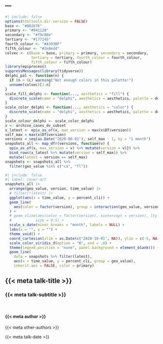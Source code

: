 ---
---

\DeclareMathOperator*{\minimize}{minimize}

```r
#| include: false
options(htmltools.dir.version = FALSE)
base <- "#002676"
primary <- "#941120"
secondary <- "#f9c80e"
tertiary <- "#177245"
fourth_colour <- "#A393BF"
fifth_colour <- "#2e8edd"
colvec <- c(base = base, primary = primary, secondary = secondary,
            tertiary = tertiary, fourth_colour = fourth_colour,
            fifth_colour = fifth_colour)
library(epiprocess)
suppressMessages(library(tidyverse))
delphi_pal <- function(n) {
  if (n > 6L) warning("Not enough colors in this palette!")
  unname(colvec)[1:n]
}
scale_fill_delphi <- function(..., aesthetics = "fill") {
  discrete_scale(name = "delphi", aesthetics = aesthetics, palette = delphi_pal)
} 
scale_color_delphi <- function(..., aesthetics = "color") {
  discrete_scale(name = "delphi", aesthetics = aesthetics, palette = delphi_pal)
}
scale_colour_delphi <- scale_color_delphi
x <- archive_cases_dv_subset
x_latest <- epix_as_of(x, max_version = max(x$DT$version))
self_max = max(x$DT$version)
versions = seq(as.Date("2020-06-01"), self_max - 1, by = "1 month")
snapshots_all <- map_dfr(versions, function(v) { 
  epix_as_of(x, max_version = v) %>% mutate(version = v)}) %>%
  bind_rows(x_latest %>% mutate(version = self_max)) %>%
  mutate(latest = version == self_max)
snapshots <- snapshots_all %>% 
  filter(geo_value %in% c("ca", "fl"))
```

```r
#| include: false
#| label: cover-art
snapshots_all |>
  arrange(geo_value, version, time_value) |>
  # filter(!latest) |>
  ggplot(aes(x = time_value, y = percent_cli)) +  
  geom_line(
    aes(color = factor(version), group = interaction(geo_value, version))
  ) + 
  # geom_vline(aes(color = factor(version), xintercept = version), lty = 3, 
  #           size = 0.5) +
  scale_x_date(minor_breaks = "month", labels = NULL) +
  labs(x = "", y = "") + 
  theme_void() +
  coord_cartesian(xlim = as.Date(c("2020-10-01", NA)), ylim = c(-5, NA)) +
  scale_color_viridis_d(option = "B", end = .8) +
  theme(legend.position = "none", panel.background = element_blank()) +
  geom_line(
    data = snapshots %>% filter(latest),
    aes(x = time_value, y = percent_cli, group = geo_value), 
    inherit.aes = FALSE, color = primary)
```



::: flex
::: w-20

:::
::: w-80
## {{< meta talk-title >}} {background-image="gfx/cover-art-1.svg" background-position="bottom"}

### {{< meta talk-subtitle >}}

<br>

#### {{< meta author >}} 
{{< meta other-authors >}}

{{< meta talk-date >}}
:::
:::

